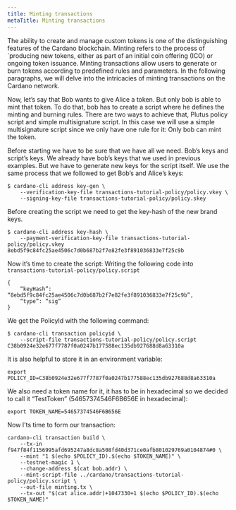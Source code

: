 ```yaml
---
title: Minting transactions
metaTitle: Minting transactions
---
```


The ability to create and manage custom tokens is one of the distinguishing features of the Cardano blockchain. Minting refers to the process of ´producing new tokens, either as part of an initial coin offering (ICO) or ongoing token issuance. Minting transactions allow users to generate or burn tokens according to predefined rules and parameters. In the following paragraphs, we will delve into the intricacies of minting transactions on the Cardano network.

Now, let’s say that Bob wants to give Alice a token. But only bob is able to mint that token. To do that, bob has to create a script where he defines the minting and burning rules. There are two ways to achieve that, Plutus policy script and simple multisignature script. In this case we will use a simple multisignature script since we only have one rule for it: Only bob can mint the token.

Before starting we have to be sure that we have all we need. Bob’s keys and script’s keys. We already have bob’s keys that we used in previous examples. But we have to generate new keys for the script itself. We use the same process that we followed to get Bob’s and Alice’s keys:


```
$ cardano-cli address key-gen \
    --verification-key-file transactions-tutorial-policy/policy.vkey \
    --signing-key-file transactions-tutorial-policy/policy.skey
```
Before creating the script we need to get the key-hash of the new brand keys.

```
$ cardano-cli address key-hash \
    --payment-verification-key-file transactions-tutorial-policy/policy.vkey
8ebd5f9c84fc25ae4506c7d0b687b2f7e82fe3f891036833e7f25c9b
```

Now it’s time to create the script:
Writing the following code into `transactions-tutorial-policy/policy.script`
```
{
    “keyHash”: “8ebd5f9c84fc25ae4506c7d0b687b2f7e82fe3f891036833e7f25c9b”,
    “type”: “sig”
}
```
We get the PolicyId with the following command:
```
$ cardano-cli transaction policyid \
    --script-file transactions-tutorial-policy/policy.script 
C38b0924e32e677f7787f0a0247b177588ec135db927688d8a63310a
```
It is also helpful to store it in an environment variable:
```
export POLICY_ID=C38b0924e32e677f7787f0a0247b177588ec135db927688d8a63310a
```
We also need a token name for it, it has to be in hexadecimal so we decided to call it “TestToken” (54657374546F6B656E in hexadecimal):
```
export TOKEN_NAME=54657374546F6B656E
```

Now I’ts time to form our transaction:
```
cardano-cli transaction build \
    --tx-in f947f84f1156995afd695247a8dc8a508fd40d371ce0afb801029769a0104874#0 \
    --mint "1 $(echo $POLICY_ID).$(echo $TOKEN_NAME)" \
    --testnet-magic 1 \
    --change-address $(cat bob.addr) \
    --mint-script-file ../cardano/transactions-tutorial-policy/policy.script \
    --out-file minting.tx \
    --tx-out "$(cat alice.addr)+1047330+1 $(echo $POLICY_ID).$(echo $TOKEN_NAME)"
```

